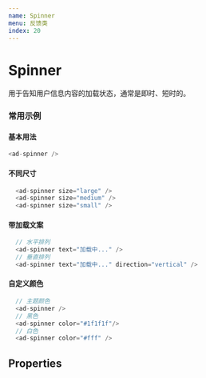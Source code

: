 ```yaml
---
name: Spinner
menu: 反馈类
index: 20
---
```


# Spinner

用于告知用户信息内容的加载状态，通常是即时、短时的。

### 常用示例

#### 基本用法

```javascript
<ad-spinner />
```

#### 不同尺寸

```javascript
  <ad-spinner size="large" />
  <ad-spinner size="medium" />
  <ad-spinner size="small" />
```

#### 带加载文案

```javascript
  // 水平排列
  <ad-spinner text="加载中..." />
  // 垂直排列
  <ad-spinner text="加载中..." direction="vertical" />
```

#### 自定义颜色

```javascript
  // 主题颜色
  <ad-spinner />
  // 黑色
  <ad-spinner color="#1f1f1f"/>
  // 白色
  <ad-spinner color="#fff" />
```

## Properties
